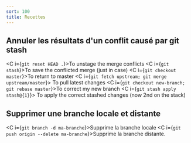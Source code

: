 ```yaml
---
sort: 100
title: Recettes
---
```


## Annuler les résultats d'un conflit causé par git stash

<C i={`git reset HEAD .`}>To unstage the merge conflicts</C>
<C i={`git stash`}>To save the conflicted merge (just in case)</C>
<C i={`git checkout master`}>To return to master</C>
<C i={`git fetch upstream; git merge upstream/master`}>
  To pull latest changes
</C>
<C i={`git checkout new-branch; git rebase master`}>To correct my new branch</C>
<C i={`git stash apply stash@{1}`}>
  To apply the correct stashed changes (now 2nd on the stack)
</C>

## Supprimer une branche locale et distante

<C i={`git branch -d ma-branche`}>Supprime la branche locale</C>
<C i={`git push origin --delete ma-branche`}>Supprime la branche distante.</C>


